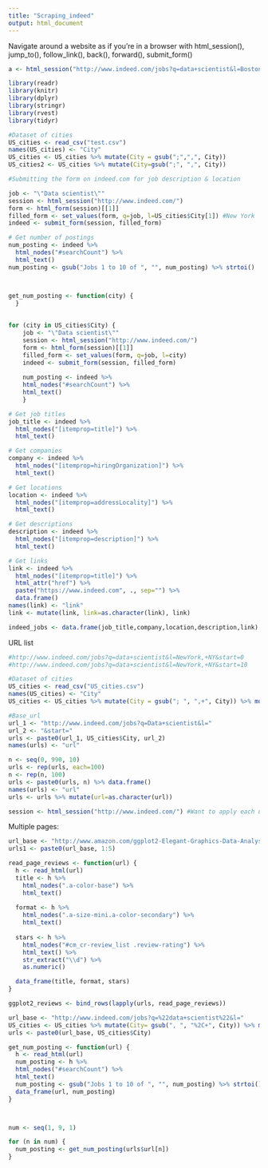 ```yaml
---
title: "Scraping_indeed"
output: html_document
---
```


Navigate around a website as if you're in a browser with html_session(), jump_to(), follow_link(), back(), forward(), submit_form()


```r



a <- html_session("http://www.indeed.com/jobs?q=data+scientist&l=Boston%2C+MA&start=990")%>% follow_link("Next") #How do I write a while loop that will stop when it's the last page of indeed. There'll be an error message generated for the last page. 


```


```r
library(readr)
library(knitr)
library(dplyr)
library(stringr)
library(rvest)
library(tidyr)

#Dataset of cities
US_cities <- read_csv("test.csv") 
names(US_cities) <- "City"
US_cities <- US_cities %>% mutate(City = gsub(";",",", City))
US_cities2 <- US_cities %>% mutate(City=gsub(";", ",", City))

#Submitting the form on indeed.com for job description & location

job <- "\"Data scientist\""
session <- html_session("http://www.indeed.com/")
form <- html_form(session)[[1]]
filled_form <- set_values(form, q=job, l=US_cities$City[1]) #New York 
indeed <- submit_form(session, filled_form)

# Get number of postings
num_posting <- indeed %>%
  html_nodes("#searchCount") %>% 
  html_text()
num_posting <- gsub("Jobs 1 to 10 of ", "", num_posting) %>% strtoi()



get_num_posting <- function(city) {
  }
  
  
for (city in US_cities$City) {
    job <- "\"Data scientist\""
    session <- html_session("http://www.indeed.com/")
    form <- html_form(session)[[1]]
    filled_form <- set_values(form, q=job, l=city)
    indeed <- submit_form(session, filled_form) 
    
    num_posting <- indeed %>%
    html_nodes("#searchCount") %>% 
    html_text()
    }

```


```r
# Get job titles
job_title <- indeed %>% 
  html_nodes("[itemprop=title]") %>%
  html_text()

# Get companies
company <- indeed %>%
  html_nodes("[itemprop=hiringOrganization]") %>%
  html_text()

# Get locations
location <- indeed %>%
  html_nodes("[itemprop=addressLocality]") %>%
  html_text()

# Get descriptions
description <- indeed %>%
  html_nodes("[itemprop=description]") %>%
  html_text()

# Get links
link <- indeed %>%
  html_nodes("[itemprop=title]") %>%
  html_attr("href") %>% 
  paste("https://www.indeed.com", ., sep="") %>% 
  data.frame()
names(link) <- "link"
link <- mutate(link, link=as.character(link), link)

indeed_jobs <- data.frame(job_title,company,location,description,link) 

```


URL list 
```r
#http://www.indeed.com/jobs?q=data+scientist&l=NewYork,+NY&start=0
#http://www.indeed.com/jobs?q=data+scientist&l=NewYork,+NY&start=10

#Dataset of cities
US_cities <- read_csv("US_cities.csv") 
names(US_cities) <- "City"
US_cities <- US_cities %>% mutate(City = gsub("; ", ",+", City)) %>% mutate(City=gsub(" ", "", City))

#Base_url
url_1 <- "http://www.indeed.com/jobs?q=Data+scientist&l="
url_2 <- "&start="
urls <- paste0(url_1, US_cities$City, url_2) 
names(urls) <- "url"

n <- seq(0, 990, 10)
urls <- rep(urls, each=100)
n <- rep(n, 100)  
urls <- paste0(urls, n) %>% data.frame() 
names(urls) <- "url"
urls <- urls %>% mutate(url=as.character(url))

session <- html_session("http://www.indeed.com/") #Want to apply each url to the html_session!


```


Multiple pages: 
```r
url_base <- "http://www.amazon.com/ggplot2-Elegant-Graphics-Data-Analysis/product-reviews/0387981403/ref=undefined_2?ie=UTF8&showViewpoints=1&sortBy=helpful&pageNumber="
urls1 <- paste0(url_base, 1:5)

read_page_reviews <- function(url) {
  h <- read_html(url)
  title <- h %>%
    html_nodes(".a-color-base") %>%
    html_text()
  
  format <- h %>%
    html_nodes(".a-size-mini.a-color-secondary") %>%
    html_text()
  
  stars <- h %>%
    html_nodes("#cm_cr-review_list .review-rating") %>%
    html_text() %>%
    str_extract("\\d") %>%
    as.numeric()

  data_frame(title, format, stars)
}

ggplot2_reviews <- bind_rows(lapply(urls, read_page_reviews))
```

```r

url_base <- "http://www.indeed.com/jobs?q=%22data+scientist%22&l="
US_cities <- US_cities %>% mutate(City= gsub(", ", "%2C+", City)) %>% mutate(City = gsub(" ", "+", City))
urls <- paste0(url_base, US_cities$City)

get_num_posting <- function(url) {
  h <- read_html(url)
  num_posting <- h %>%
  html_nodes("#searchCount") %>% 
  html_text()
  num_posting <- gsub("Jobs 1 to 10 of ", "", num_posting) %>% strtoi()
  data_frame(url, num_posting)
}



num <- seq(1, 9, 1)

for (n in num) {
  num_posting <- get_num_posting(urls$url[n])
}
```

